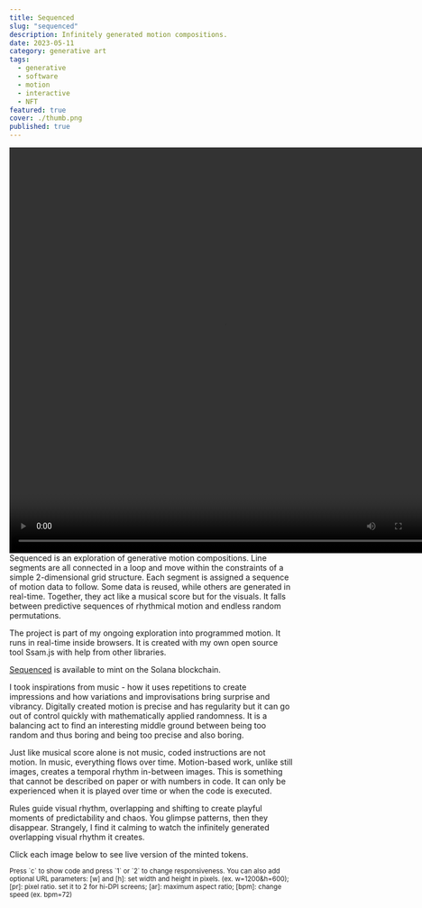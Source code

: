 ```yaml
---
title: Sequenced
slug: "sequenced"
description: Infinitely generated motion compositions.
date: 2023-05-11
category: generative art
tags:
  - generative
  - software
  - motion
  - interactive
  - NFT
featured: true
cover: ./thumb.png
published: true
---
```




<GC start={1} end={6} class="mb-12">
  <Video src={vid1} width="762" height="720" />
</GC>

<GC start={6} end={12}>
Sequenced is an exploration of generative motion compositions. Line segments are all connected in a loop and move within the constraints of a simple 2-dimensional grid structure. Each segment is assigned a sequence of motion data to follow. Some data is reused, while others are generated in real-time. Together, they act like a musical score but for the visuals. It falls between predictive sequences of rhythmical motion and endless random permutations.

The project is part of my ongoing exploration into programmed motion. It runs in real-time inside browsers. It is created with my own open source tool Ssam.js with help from other libraries.

[Sequenced](https://codecanvas.art/drop/8Dus2SwgbXATR6tGSjcKcFSAkmhpZD17g36kgpVz3Bpk) is available to mint on the Solana blockchain.

  </GC>

I took inspirations from music - how it uses repetitions to create impressions and how variations and improvisations bring surprise and vibrancy. Digitally created motion is precise and has regularity but it can go out of control quickly with mathematically applied randomness. It is a balancing act to find an interesting middle ground between being too random and thus boring and being too precise and also boring.

Just like musical score alone is not music, coded instructions are not motion. In music, everything flows over time. Motion-based work, unlike still images, creates a temporal rhythm in-between images. This is something that cannot be described on paper or with numbers in code. It can only be experienced when it is played over time or when the code is executed.

Rules guide visual rhythm, overlapping and shifting to create playful moments of predictability and chaos. You glimpse patterns, then they disappear. Strangely, I find it calming to watch the infinitely generated overlapping visual rhythm it creates.

<ActivityList slug="sequenced" sortByType />

Click each image below to see live version of the minted tokens. 

<GC>
<small>
Press `c` to show code and press `1` or `2` to change responsiveness. 
You can also add optional URL parameters: [w] and [h]: set width and height in pixels. (ex. w=1200&h=600); [pr]: pixel ratio. set it to 2 for hi-DPI screens; [ar]: maximum aspect ratio; [bpm]: change speed (ex. bpm=72)
</small>
</GC>

<GC start={1} end={13}>
  <CodeCanvasGrid title="sequenced" />
</GC>
